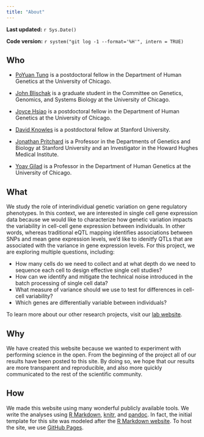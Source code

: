 ```yaml
---
title: "About"
---
```


**Last updated:** `r Sys.Date()`

**Code version:** `r system("git log -1 --format='%H'", intern = TRUE)`

## Who

*  [PoYuan Tung][tung] is a postdoctoral fellow in the Department of Human Genetics at the University of Chicago.

*  [John Blischak][blischak] is a graduate student in the Committee on Genetics, Genomics, and Systems Biology at the University of Chicago.

*  [Joyce Hsiao][hsiao] is a postdoctoral fellow in the Department of Human Genetics at the University of Chicago.

*  [David Knowles][knowles] is a postdoctoral fellow at Stanford University.

*  [Jonathan Pritchard][pritchard] is a Professor in the Departments of Genetics and Biology at Stanford University and an Investigator in the Howard Hughes Medical Institute.

*  [Yoav Gilad][gilad] is a Professor in the Department of Human Genetics at the University of Chicago.

[tung]: https://github.com/pytung
[blischak]: https://github.com/jdblischak
[hsiao]: https://github.com/jhsiao999
[knowles]: https://github.com/davidaknowles
[pritchard]: http://pritchardlab.stanford.edu/pritchard.html
[gilad]: http://genes.uchicago.edu/directory/yoav-gilad-phd/

## What

We study the role of interindividual genetic variation on gene regulatory phenotypes.
In this context, we are interested in single cell gene expression data because we would like to characterize how genetic variation impacts the variability in cell-cell gene expression between individuals.
In other words, whereas traditional eQTL mapping identifies associations between SNPs and mean gene expression levels, we'd like to idenitfy QTLs that are associated with the variance in gene expression levels.
For this project, we are exploring multiple questions, including:

*  How many cells do we need to collect and at what depth do we need to sequence each cell to design effective single cell studies?
*  How can we identify and mitigate the technical noise introduced in the batch processing of single cell data?
*  What measure of variance should we use to test for differences in cell-cell variability?
*  Which genes are differentially variable between individuals?

To learn more about our other research projects, visit our [lab website](http://giladlab.uchicago.edu).

## Why

We have created this website because we wanted to experiment with performing science in the open.
From the beginning of the project all of our results have been posted to this site.
By doing so, we hope that our results are more transparent and reproducible, and also more quickly communicated to the rest of the scientific community.

## How

We made this website using many wonderful publicly available tools.
We write the analyses using [R Markdown][rmarkdown], [knitr][], and [pandoc][].
In fact, the initial template for this site was modeled after the [R Markdown website][rmd-site].
To host the site, we use [GitHub Pages][gh-pages].

[rmarkdown]: http://rmarkdown.rstudio.com/
[knitr]: http://yihui.name/knitr/
[pandoc]: http://pandoc.org/
[rmd-site]: https://github.com/rstudio/rmarkdown/tree/gh-pages
[gh-pages]: https://pages.github.com/
